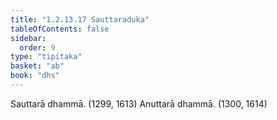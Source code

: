 ```yaml
---
title: "1.2.13.17 Sauttaraduka"
tableOfContents: false
sidebar:
  order: 9
type: "tipitaka"
basket: "ab"
book: "dhs"
---
```



<DynamicBreadcrumb />

<Division number="121" book="dhs">

<Paragraph number="277" book="dhs">
Sauttarā dhammā. (<Emphasis>1299, 1613</Emphasis>)
</Paragraph>

<Paragraph number="278" book="dhs">
Anuttarā dhammā. (<Emphasis>1300, 1614</Emphasis>)
</Paragraph>
</Division>